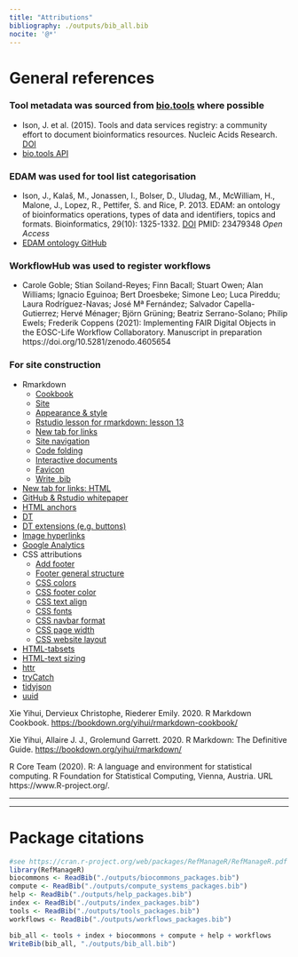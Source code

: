 ```yaml
---
title: "Attributions"
bibliography: ./outputs/bib_all.bib
nocite: '@*'
---
```


# General references 

### Tool metadata was sourced from [bio.tools](https://bio.tools/) where possible

- Ison, J. et al. (2015). Tools and data services registry: a community effort to document bioinformatics resources. Nucleic Acids Research. [DOI](https://doi.org/10.1093/nar/gkv1116)
- [bio.tools API](https://biotools.readthedocs.io/en/latest/api_reference.html)

### EDAM was used for tool list categorisation

- Ison, J., Kalaš, M., Jonassen, I., Bolser, D., Uludag, M., McWilliam, H., Malone, J., Lopez, R., Pettifer, S. and Rice, P. 2013. EDAM: an ontology of bioinformatics operations, types of data and identifiers, topics and formats. Bioinformatics, 29(10): 1325-1332. [DOI](https://doi.org/10.1093/bioinformatics/btt113) PMID: 23479348 *Open Access*
- [EDAM ontology GitHub](https://github.com/edamontology/edamontology)

### WorkflowHub was used to register workflows

- Carole Goble; Stian Soiland-Reyes; Finn Bacall; Stuart Owen; Alan Williams; Ignacio Eguinoa; Bert Droesbeke; Simone Leo; Luca Pireddu; Laura Rodríguez-Navas; José Mª Fernández; Salvador Capella-Gutierrez; Hervé Ménager; Björn Grüning; Beatriz Serrano-Solano; Philip Ewels; Frederik Coppens (2021):
Implementing FAIR Digital Objects in the EOSC-Life Workflow Collaboratory.
Manuscript in preparation https://doi.org/10.5281/zenodo.4605654

### For site construction

- Rmarkdown
     - [Cookbook](https://bookdown.org/yihui/rmarkdown-cookbook/)
     - [Site](https://bookdown.org/yihui/rmarkdown/rmarkdown-site.html)
     - [Appearance & style](https://bookdown.org/yihui/rmarkdown/html-document.html#appearance-and-style)
     - [Rstudio lesson for rmarkdown: lesson 13](https://rmarkdown.rstudio.com/lesson-13.html)
     - [New tab for links](https://community.rstudio.com/t/how-to-direct-a-link-to-another-tab-in-md-files/48737/2)
     - [Site navigation](https://bookdown.org/yihui/rmarkdown/rmarkdown-site.html#site-navigation)
     - [Code folding](https://bookdown.org/yihui/rmarkdown-cookbook/fold-show.html)
     - [Interactive documents](https://bookdown.org/yihui/rmarkdown/interactive-documents.html)
     - [Favicon](https://bookdown.org/yihui/rmarkdown-cookbook/favicon.html)
     - [Write .bib](https://bookdown.org/yihui/rmarkdown-cookbook/write-bib.html)
- [New tab for links: HTML](https://stackoverflow.com/a/17711167)
- [GitHub & Rstudio whitepaper](https://resources.github.com/whitepapers/github-and-rstudio/)
- [HTML anchors](https://stackoverflow.com/a/7015050)
- [DT](https://rstudio.github.io/DT/)
- [DT extensions (e.g. buttons)](https://rstudio.github.io/DT/extensions.html)
- [Image hyperlinks](https://stackoverflow.com/a/42235353)
- [Google Analytics](https://stackoverflow.com/a/45169407)
- CSS attributions
     - [Add footer](https://bookdown.org/yihui/rmarkdown-cookbook/include-html.html)
     - [Footer general structure](https://github.com/rstudio/rmarkdown/issues/1761#issuecomment-574875775)
     - [CSS colors](https://www.w3schools.com/cssref/css_colors.asp)
     - [CSS footer color](https://stackoverflow.com/a/38387051)
     - [CSS text align](https://www.w3schools.com/cssref/pr_text_text-align.ASP)
     - [CSS fonts](https://stackoverflow.com/a/29298407)
     - [CSS navbar format](https://stackoverflow.com/a/62798548)
     - [CSS page width](https://stackoverflow.com/a/46564977)
     - [CSS website layout](https://www.w3schools.com/css/css_website_layout.asp)
- [HTML-tabsets](https://bookdown.org/yihui/rmarkdown-cookbook/html-tabs.html)
- [HTML-text sizing](https://stackoverflow.com/a/44906182)
- [httr](https://cran.r-project.org/web/packages/httr/vignettes/quickstart.html)
- [tryCatch](https://stackoverflow.com/questions/12193779/how-to-write-trycatch-in-r)
- [tidyjson](https://cran.r-project.org/web/packages/tidyjson/vignettes/introduction-to-tidyjson.html)
- [uuid](https://cran.r-project.org/web/packages/uuid/uuid.pdf)


Xie Yihui, Dervieux Christophe, Riederer Emily. 2020. R Markdown Cookbook. [https://bookdown.org/yihui/rmarkdown-cookbook/](https://bookdown.org/yihui/rmarkdown-cookbook/)

Xie Yihui, Allaire J. J., Grolemund Garrett. 2020. R Markdown: The Definitive Guide. [https://bookdown.org/yihui/rmarkdown/](https://bookdown.org/yihui/rmarkdown/)

R Core Team (2020). R: A language and environment for statistical computing. R Foundation for Statistical Computing,
  Vienna, Austria. URL https://www.R-project.org/.

-----

-----

# Package citations

```r
#see https://cran.r-project.org/web/packages/RefManageR/RefManageR.pdf
library(RefManageR)
biocommons <- ReadBib("./outputs/biocommons_packages.bib")
compute <- ReadBib("./outputs/compute_systems_packages.bib")
help <- ReadBib("./outputs/help_packages.bib")
index <- ReadBib("./outputs/index_packages.bib")
tools <- ReadBib("./outputs/tools_packages.bib")
workflows <- ReadBib("./outputs/workflows_packages.bib")

bib_all <- tools + index + biocommons + compute + help + workflows
WriteBib(bib_all, "./outputs/bib_all.bib")
```

